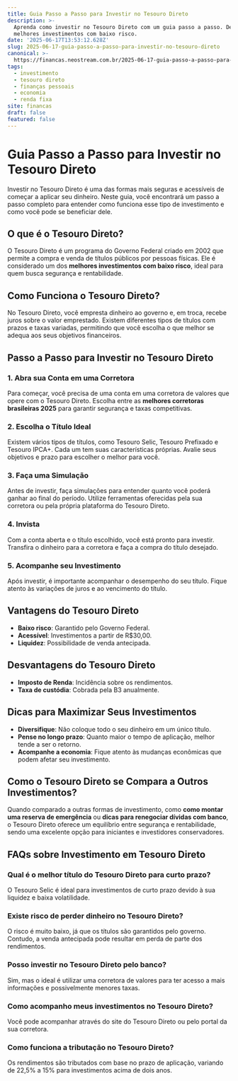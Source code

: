 ```yaml
---
title: Guia Passo a Passo para Investir no Tesouro Direto
description: >-
  Aprenda como investir no Tesouro Direto com um guia passo a passo. Descubra os
  melhores investimentos com baixo risco.
date: '2025-06-17T13:53:12.628Z'
slug: 2025-06-17-guia-passo-a-passo-para-investir-no-tesouro-direto
canonical: >-
  https://financas.neostream.com.br/2025-06-17-guia-passo-a-passo-para-investir-no-tesouro-direto
tags:
  - investimento
  - tesouro direto
  - finanças pessoais
  - economia
  - renda fixa
site: financas
draft: false
featured: false
---
```


# Guia Passo a Passo para Investir no Tesouro Direto

Investir no Tesouro Direto é uma das formas mais seguras e acessíveis de começar a aplicar seu dinheiro. Neste guia, você encontrará um passo a passo completo para entender como funciona esse tipo de investimento e como você pode se beneficiar dele.

## O que é o Tesouro Direto?

O Tesouro Direto é um programa do Governo Federal criado em 2002 que permite a compra e venda de títulos públicos por pessoas físicas. Ele é considerado um dos **melhores investimentos com baixo risco**, ideal para quem busca segurança e rentabilidade.

## Como Funciona o Tesouro Direto?

No Tesouro Direto, você empresta dinheiro ao governo e, em troca, recebe juros sobre o valor emprestado. Existem diferentes tipos de títulos com prazos e taxas variadas, permitindo que você escolha o que melhor se adequa aos seus objetivos financeiros.

## Passo a Passo para Investir no Tesouro Direto

### 1. Abra sua Conta em uma Corretora

Para começar, você precisa de uma conta em uma corretora de valores que opere com o Tesouro Direto. Escolha entre as **melhores corretoras brasileiras 2025** para garantir segurança e taxas competitivas.

### 2. Escolha o Título Ideal

Existem vários tipos de títulos, como Tesouro Selic, Tesouro Prefixado e Tesouro IPCA+. Cada um tem suas características próprias. Avalie seus objetivos e prazo para escolher o melhor para você.

### 3. Faça uma Simulação

Antes de investir, faça simulações para entender quanto você poderá ganhar ao final do período. Utilize ferramentas oferecidas pela sua corretora ou pela própria plataforma do Tesouro Direto.

### 4. Invista

Com a conta aberta e o título escolhido, você está pronto para investir. Transfira o dinheiro para a corretora e faça a compra do título desejado.

### 5. Acompanhe seu Investimento

Após investir, é importante acompanhar o desempenho do seu título. Fique atento às variações de juros e ao vencimento do título.

## Vantagens do Tesouro Direto
- **Baixo risco**: Garantido pelo Governo Federal.
- **Acessível**: Investimentos a partir de R$30,00.
- **Liquidez**: Possibilidade de venda antecipada.

## Desvantagens do Tesouro Direto
- **Imposto de Renda**: Incidência sobre os rendimentos.
- **Taxa de custódia**: Cobrada pela B3 anualmente.

## Dicas para Maximizar Seus Investimentos

- **Diversifique**: Não coloque todo o seu dinheiro em um único título.
- **Pense no longo prazo**: Quanto maior o tempo de aplicação, melhor tende a ser o retorno.
- **Acompanhe a economia**: Fique atento às mudanças econômicas que podem afetar seu investimento.

## Como o Tesouro Direto se Compara a Outros Investimentos?

Quando comparado a outras formas de investimento, como **como montar uma reserva de emergência** ou **dicas para renegociar dívidas com banco**, o Tesouro Direto oferece um equilíbrio entre segurança e rentabilidade, sendo uma excelente opção para iniciantes e investidores conservadores.

## FAQs sobre Investimento em Tesouro Direto

### Qual é o melhor título do Tesouro Direto para curto prazo?
O Tesouro Selic é ideal para investimentos de curto prazo devido à sua liquidez e baixa volatilidade.

### Existe risco de perder dinheiro no Tesouro Direto?
O risco é muito baixo, já que os títulos são garantidos pelo governo. Contudo, a venda antecipada pode resultar em perda de parte dos rendimentos.

### Posso investir no Tesouro Direto pelo banco?
Sim, mas o ideal é utilizar uma corretora de valores para ter acesso a mais informações e possivelmente menores taxas.

### Como acompanho meus investimentos no Tesouro Direto?
Você pode acompanhar através do site do Tesouro Direto ou pelo portal da sua corretora.

### Como funciona a tributação no Tesouro Direto?
Os rendimentos são tributados com base no prazo de aplicação, variando de 22,5% a 15% para investimentos acima de dois anos.
